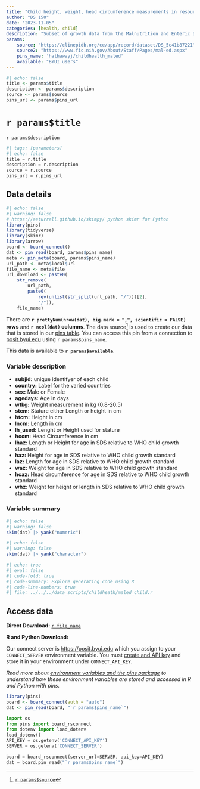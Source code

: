 ```yaml
---
title: "Child height, weight, head circumference measurements in resource-poor environments"
author: "DS 150"
date: "2023-11-05"
categories: [health, child]
description: "Subset of growth data from the Malnutrition and Enteric Disease Study (MAL-ED)."
params: 
    source: "https://clinepidb.org/ce/app/record/dataset/DS_5c41b87221"
    source2: "https://www.fic.nih.gov/About/Staff/Pages/mal-ed.aspx"
    pins_name: 'hathawayj/childhealth_maled'
    available: "BYUI users"
---
```


```r
#| echo: false
title <- params$title
description <- params$description
source <- params$source
pins_url <- params$pins_url
```

# `r params$title`

`r params$description`

```python
#| tags: [parameters]
#| echo: false
title = r.title
description = r.description
source = r.source
pins_url = r.pins_url

```


## Data details

```r
#| echo: false
#| warning: false
# https://aeturrell.github.io/skimpy/ python skimr for Python
library(pins)
library(tidyverse)
library(skimr)
library(arrow)
board <- board_connect()
dat <- pin_read(board, params$pins_name)
meta <- pin_meta(board, params$pins_name)
url_path <- meta$local$url
file_name <- meta$file
url_download <- paste0(
    str_remove(
        url_path,
        paste0(
            rev(unlist(str_split(url_path, "/")))[2],
            "/")),
    file_name)
```

There are __`r prettyNum(nrow(dat), big.mark = ",", scientific = FALSE)` rows__ and __`r ncol(dat)` columns__. The data source[^1] is used to create our data that is stored in our [pins table](`r meta$local$url`). You can access this pin from a connection to [posit.byui.edu](https://posit.byui.edu) using ``r params$pins_name``.

This data is available to __`r params$available`__.

### Variable description

- __subjid:__ unique identifyer of each child
- __country:__ Label for the varied countries
- __sex:__ Male or Female
- __agedays:__ Age in days
- __wtkg:__ Weight measurement in kg (0.8-20.5)
- __stcm:__ Stature either Length or height in cm
- __htcm:__ Height in cm
- __lncm:__ Length in cm
- __lh_used:__ Lenght or Height used for stature
- __hccm:__ Head Circumference in cm
- __lhaz:__ Length or Height for age in SDS relative to WHO child growth standard
- __haz:__ Height for age in SDS relative to WHO child growth standard
- __laz:__ Length for age in SDS relative to WHO child growth standard
- __waz:__ Weight for age in SDS relative to WHO child growth standard
- __hcaz:__ Head circumference for age in SDS relative to WHO child growth standard
- __whz:__ Weight for height or length in SDS relative to WHO child growth standard

### Variable summary

```r
#| echo: false
#| warning: false
skim(dat) |> yank("numeric")
```


```r
#| echo: false
#| warning: false
skim(dat) |> yank("character")
```

```r
#| echo: true
#| eval: false
#| code-fold: true
#| code-summary: Explore generating code using R
#| code-line-numbers: true
#| file: ../../../data_scripts/childheath/maled_child.r
```

<!-- ```{python}
#| echo: true
#| eval: false
#| code-fold: true
#| code-summary: Explore generating code using Python
#| code-line-numbers: true
# file: ../../../data_scripts/childhealth.py
``` -->


## Access data

__Direct Download:__ [`r file_name`](`r url_download`)

__R and Python Download:__

Our connect server is [https://posit.byui.edu](https://posit.byui.edu/connect/#/content/listing?filter=min_role:viewer&filter=content_type:all&view_type=compact) which you assign to your `CONNECT_SERVER` environment variable. You must [create and API key](https://docs.posit.co/connect/user/api-keys/#api-keys-creating) and store it in your environment under `CONNECT_API_KEY`. 

_Read more about [environment variables and the pins package](../../environment.qmd) to understand how these environment variables are stored and accessed in R and Python with pins._

```r
library(pins)
board <- board_connect(auth = "auto")
dat <- pin_read(board, "`r params$pins_name`")
```


```python
import os
from pins import board_rsconnect
from dotenv import load_dotenv
load_dotenv()
API_KEY = os.getenv('CONNECT_API_KEY')
SERVER = os.getenv('CONNECT_SERVER')

board = board_rsconnect(server_url=SERVER, api_key=API_KEY)
dat = board.pin_read("`r params$pins_name`")
```

[^1]: [`r params$source`](`r params$source`)